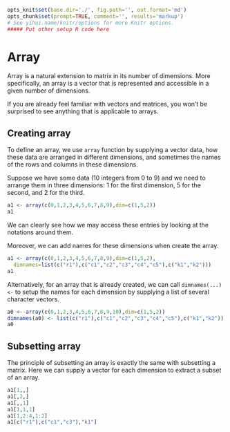 ```r
opts_knit$set(base.dir='./', fig.path='', out.format='md')
opts_chunk$set(prompt=TRUE, comment='', results='markup')
# See yihui.name/knitr/options for more Knitr options.
##### Put other setup R code here

```

# Array

Array is a natural extension to matrix in its number of dimensions. More specifically, an array is a vector that is represented and accessible in a given number of dimensions. 

If you are already feel familiar with vectors and matrices, you won't be surprised to see anything that is applicable to arrays.

## Creating array

To define an array, we use `array` function by supplying a vector data, how these data are arranged in different dimensions, and sometimes the names of the rows and columns in these dimensions.

Suppose we have some data (10 integers from 0 to 9) and we need to arrange them in three dimensions: 1 for the first dimension, 5 for the second, and 2 for the third.

```r
a1 <- array(c(0,1,2,3,4,5,6,7,8,9),dim=c(1,5,2))
a1
```

We can clearly see how we may access these entries by looking at the notations around them.

Moreover, we can add names for these dimensions when create the array.

```r
a1 <- array(c(0,1,2,3,4,5,6,7,8,9),dim=c(1,5,2),
  dimnames=list(c("r1"),c("c1","c2","c3","c4","c5"),c("k1","k2")))
a1
```

Alternatively, for an array that is already created, we can call `dimnames(...) <-` to setup the names for each dimension by supplying a list of several character vectors.

```r
a0 <- array(c(0,1,2,3,4,5,6,7,8,9,10),dim=c(1,5,2))
dimnames(a0) <- list(c("r1"),c("c1","c2","c3","c4","c5"),c("k1","k2"))
a0
```

## Subsetting array

The principle of subsetting an array is exactly the same with subsetting a matrix. Here we can supply a vector for each dimension to extract a subset of an array.

```r
a1[1,,]
a1[,2,]
a1[,,1]
a1[1,1,1]
a1[1,2:4,1:2]
a1[c("r1"),c("c1","c3"),"k1"]
```


